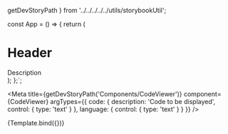   getDevStoryPath
} from '../../../../../utils/storybookUtil';

const App = () => {
  return (
    <div>
       <h1> Header </h1>
       <div>Description</div>
    </div>
  );
};`;

<Meta
  title={getDevStoryPath('Components/CodeViewer')}
  component={CodeViewer}
  argTypes={{
    code: {
      description: 'Code to be displayed',
      control: { type: 'text' }
    },
    language: {
      control: { type: 'text' }
    }
  }}
/>


<Canvas>
  <Story
    name="CodeViewer"
    args={{
      code: code,
      language: "tsx"
    }}
  >
    {Template.bind({})}
  </Story>
</Canvas>
